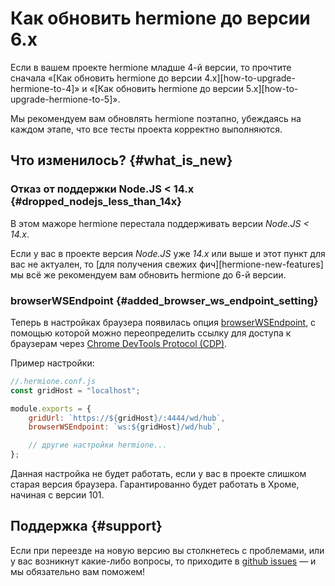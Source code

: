 
# Как обновить hermione до версии 6.x

<Admonition type="warning">
Если в вашем проекте hermione младше 4-й версии, то прочтите сначала «[Как обновить hermione до версии 4.x][how-to-upgrade-hermione-to-4]» и «[Как обновить hermione до версии 5.x][how-to-upgrade-hermione-to-5]».

Мы рекомендуем вам обновлять hermione поэтапно, убеждаясь на каждом этапе, что все тесты проекта корректно выполняются.

</Admonition>

## Что изменилось? {#what_is_new}

### Отказ от поддержки Node.JS < 14.x {#dropped_nodejs_less_than_14x}

В этом мажоре hermione перестала поддерживать версии _Node.JS < 14.x_.

Если у вас в проекте версия _Node.JS_ уже _14.x_ или выше и этот пункт для вас не актуален, то [для получения свежих фич][hermione-new-features] мы всё же рекомендуем вам обновить hermione до 6-й версии.

### browserWSEndpoint {#added_browser_ws_endpoint_setting}

Теперь в настройках браузера появилась опция [browserWSEndpoint][browser-ws-endpoint], с помощью которой можно переопределить ссылку для доступа к браузерам через [Chrome DevTools Protocol (CDP)][how-to-use-cdp].

Пример настройки:

```javascript
//.hermione.conf.js
const gridHost = "localhost";

module.exports = {
    gridUrl: `https://${gridHost}/:4444/wd/hub`,
    browserWSEndpoint: `ws:${gridHost}/wd/hub`,

    // другие настройки hermione...
};
```

<Admonition type="warning">
    Данная настройка не будет работать, если у вас в проекте слишком старая версия браузера.
    Гарантированно будет работать в Хроме, начиная с версии 101.
</Admonition>

## Поддержка {#support}

Если при переезде на новую версию вы столкнетесь с проблемами, или у вас возникнут какие-либо вопросы, то приходите в [github issues][gh-issues] — и мы обязательно вам поможем!

[how-to-upgrade-hermione-to-4]: ../../migrations/how-to-upgrade-hermione-to-4
[how-to-upgrade-hermione-to-5]: ../../migrations/how-to-upgrade-hermione-to-5
[browser-ws-endpoint]: ../../config/browsers#browser_ws_endpoint
[how-to-use-cdp]: ../../guides/how-to-use-cdp
[gh-issues]: https://github.com/gemini-testing/testplane/issues
